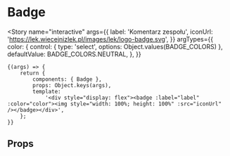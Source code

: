 
<Meta title="components/Badges/Badge" component={Badge} />

# Badge

<Story
	name="interactive"
	args={{
		label: 'Komentarz zespołu',
		iconUrl: 'https://lek.wiecejnizlek.pl/images/lek/logo-badge.svg',
	}}
	argTypes={{
		color: {
			control: { type: 'select', options: Object.values(BADGE_COLORS) },
			defaultValue: BADGE_COLORS.NEUTRAL,
		},
	}}
>
	{(args) => {
		return {
			components: { Badge },
			props: Object.keys(args),
			template:
				'<div style="display: flex"><badge :label="label" :color="color"><img style="width: 100%; height: 100%" :src="iconUrl" /></badge></div>',
		};
	}}
</Story>

## Props

<Props of={Badge} />
